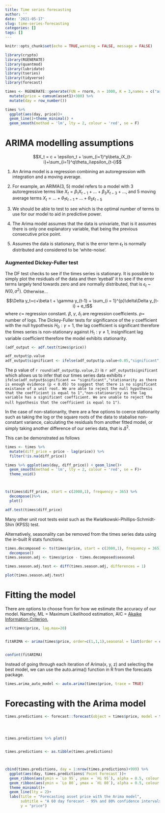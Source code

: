 ```yaml
---
title: Time series forecasting
author: ''
date: '2021-05-17'
slug: time-series-forecasting
categories: []
tags: []
---
```


```r
knitr::opts_chunk$set(echo = TRUE,warning = FALSE, message = FALSE)
```

```r
library(crypto)
library(RGENERATE)
library(quantmod)
library(lubridate)
library(tseries)
library(tidyverse)
library(forecast)

times <- RGENERATE::generate(FUN = rnorm, n = 1000, K = 3,names = c("asset1")) %>% 
  mutate(price = cumsum(asset1)+300) %>%
  mutate(day = row_number())

times %>% 
  ggplot(aes(day, price))+
  geom_line()+theme_minimal() +
  geom_smooth(method = 'lm', lty = 2, colour = 'red', se = F)

```

# ARIMA modelling assumptions

$$X_t = c + \epsilon_t + \sum_{i=1}^p\beta_iX_{t-i}+\sum_{i=1}^q\theta_i\epsilon_{t-i}$$

1. An Arima model is a regression combining an autoregression with integration and a moving average. 

2. For example, an ARIMA(3, 5) model refers to a model with 3 autoregressive terms like $X_t = \beta_1X_{t-1}+\ldots+\beta_3X_{t-3}+\ldots$, and 5 moving average terms $X_t=\ldots+\theta_{1} \epsilon_{t-1}+\ldots+\theta_5\epsilon_{t-5}$ 
3. We should be able to test to see which is the optimal number of terms to use for our model to aid in predictive power. 
4. The Arima model assumes that the data is univariate, that is it assumes there is only one explanatory variable, that being the previous consecutive price point. 
2. Assumes the data is stationary, that is the error term $\epsilon_t$ is normally distributed and considered to be 'white-noise'.

### Augmented Dickey-Fuller test
The DF test checks to see if the times series is stationary. It is possible to simply plot the residuals of the data and then 'eyeball' it to see if the error terms largely tend towards zero and are normally distributed, that is $\epsilon_t$ ~ $N(0, \sigma^2)$. Otherwise...

$$\Delta y_t=c+\beta t + \gamma y_{t-1} + \sum_{i = 1}^{p}\delta\Delta y_{t-i} + e_t$$ where $c =$ regression constant. $\beta$, $\gamma$, $\delta_i$ are regression coefficients. $p =$ number of logs. The Dickey-Fuller tests for significance of the $\gamma$ coefficient with the null hypothesis $H_0 : \gamma = 1$, the lag coefficient is significant therefore the times series is non-stationary against $H_1:\gamma \neq1$, insignificant lag variable coefficient therefore the model exhibits stationarity.

```r
(adf_output <- adf.test(times$price))

adf_output$p.value
adf_output$significant <- ifelse(adf_output$p.value<0.05,"significant","insignificant")


```

The p value of `r round(adf_output$p.value,2)` is `r adf_output$significant` which allows us to infer that our times series data exhibits `r ifelse(adf_output$significant == "significant","stationarity as there is enough evidence (p < 0.05) to suggest that there is no significant existance of a unit root. We are able to reject the null hypothesis that the coefficient is equal to 1","non-stationarity as the lag variable has a significant coefficient. We are unable to reject the null hypothesis that the coefficient is equal to 1")`.


In the case of non-stationarity, there are a few options to coerce stationarity such as taking the log or the square roots of the data to stabalise non-constant variance, calculating the residuals from another fitted model, or simply taking another difference of our series data, that is $\Delta^2$.

This can be demonstrated as follows

```r

times <- times %>% 
  mutate(diff_price = price - lag(price)) %>% 
  filter(!is.na(diff_price))

times %>% ggplot(aes(day, diff_price)) + geom_line()+
  geom_smooth(method = 'lm', lty = 2, colour = 'red', se = F)+
  theme_void()



ts(times$diff_price, start = c(2000,1), frequency = 365) %>% 
  decompose()%>% 
  plot()

adf.test(times$diff_price)

```

Many other unit root tests exist such as the Kwiatkowski-Phillips-Schmidt-Shin (KPSS) test. 


Alternatively, seasonality can be removed from the times series data using the in-built R stats functions.

```r
times.decomposed <- ts(times$price, start = c(2000,1), frequency = 365) %>% 
  decompose()
times.season.adj <- times$price - times.decomposed$seasonal

times.season.adj.test <- diff(times.season.adj, differences = 1)

plot(times.season.adj.test)
```


# Fitting the model

There are options to choose from for how we estimate the accuracy of our model. Namely, ML = Maximum Likelihood estimation, AIC = [Akaike Information Criterion](https://www.scribbr.com/statistics/akaike-information-criterion/),

```r
acf(times$price, lag.max=20)


fitARIMA <- arima(times$price, order=c(1,1,1),seasonal = list(order = c(1,0,0), period = 12),method="ML")


confint(fitARIMA)
```

Instead of going through each iteration of Arima(x, y, z) and selecting the best model, we can use the auto.arima() function in R from the forecasts package.

```r
times.arima_auto_model <- auto.arima(times$price, trace = TRUE)
```


# Forecasting with the Arima model

```r
times.predictions <- forecast::forecast(object = times$price, model = times.arima_auto_model, h = 60)




times.predictions %>% plot()


times.predictions <- as.tibble(times.predictions)



cbind(times.predictions, day = 1:nrow(times.predictions)+999) %>% 
  ggplot(aes(day, times.predictions$`Point Forecast`))+
  geom_ribbon(aes(ymin = `Lo 95`, ymax = `Hi 95`), alpha = 0.5, colour = "black", fill = "orange")+
  geom_ribbon(aes(ymin = `Lo 80`, ymax = `Hi 80`), alpha = 0.5, colour = "black", fill = "red")+
  theme_minimal()+
  geom_line(lty = 2)+
  labs(title = "Forecasting asset price with the Arima model",
       subtitle = "A 60 day forecast - 95% and 80% confidence intervals",
       y = "price")
  

```


